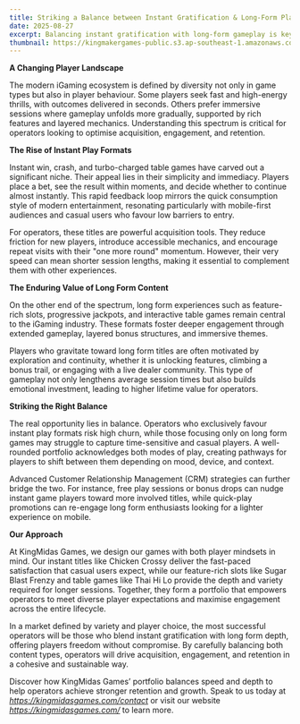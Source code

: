 ```yaml
---
title: Striking a Balance between Instant Gratification & Long-Form Play
date: 2025-08-27
excerpt: Balancing instant gratification with long-form gameplay is key to meeting the needs of today’s diverse iGaming audience. The blog highlights the growing appeal of fast, accessible formats alongside the lasting value of immersive and feature-rich experiences, emphasising how a well-rounded game portfolio can drive stronger acquisition, engagement, and retention.
thumbnail: https://kingmakergames-public.s3.ap-southeast-1.amazonaws.com/website/images/Instant+Games+Graphic.jpg
---
```



**A Changing Player Landscape**

The modern iGaming ecosystem is defined by diversity not only in game types but also in player behaviour. Some players seek fast and high-energy thrills, with outcomes delivered in seconds. Others prefer immersive sessions where gameplay unfolds more gradually, supported by rich features and layered mechanics. Understanding this spectrum is critical for operators looking to optimise acquisition, engagement, and retention.


**The Rise of Instant Play Formats**

Instant win, crash, and turbo-charged table games have carved out a significant niche. Their appeal lies in their simplicity and immediacy. Players place a bet, see the result within moments, and decide whether to continue almost instantly. This rapid feedback loop mirrors the quick consumption style of modern entertainment, resonating particularly with mobile-first audiences and casual users who favour low barriers to entry.

For operators, these titles are powerful acquisition tools. They reduce friction for new players, introduce accessible mechanics, and encourage repeat visits with their "one more round" momentum. However, their very speed can mean shorter session lengths, making it essential to complement them with other experiences.


**The Enduring Value of Long Form Content**

On the other end of the spectrum, long form experiences such as feature-rich slots, progressive jackpots, and interactive table games remain central to the iGaming industry. These formats foster deeper engagement through extended gameplay, layered bonus structures, and immersive themes.

Players who gravitate toward long form titles are often motivated by exploration and continuity, whether it is unlocking features, climbing a bonus trail, or engaging with a live dealer community. This type of gameplay not only lengthens average session times but also builds emotional investment, leading to higher lifetime value for operators.


**Striking the Right Balance**

The real opportunity lies in balance. Operators who exclusively favour instant play formats risk high churn, while those focusing only on long form games may struggle to capture time-sensitive and casual players. A well-rounded portfolio acknowledges both modes of play, creating pathways for players to shift between them depending on mood, device, and context.

Advanced Customer Relationship Management (CRM) strategies can further bridge the two. For instance, free play sessions or bonus drops can nudge instant game players toward more involved titles, while quick-play promotions can re-engage long form enthusiasts looking for a lighter experience on mobile.


**Our Approach**

At KingMidas Games, we design our games with both player mindsets in mind. Our instant titles like Chicken Crossy deliver the fast-paced satisfaction that casual users expect, while our feature-rich slots like Sugar Blast Frenzy and table games like Thai Hi Lo provide the depth and variety required for longer sessions. Together, they form a portfolio that empowers operators to meet diverse player expectations and maximise engagement across the entire lifecycle.


In a market defined by variety and player choice, the most successful operators will be those who blend instant gratification with long form depth, offering players freedom without compromise. By carefully balancing both content types, operators will drive acquisition, engagement, and retention in a cohesive and sustainable way.

Discover how KingMidas Games’ portfolio balances speed and depth to help operators achieve stronger retention and growth. Speak to us today at *https://kingmidasgames.com/contact* or visit our website *https://kingmidasgames.com/* to learn more.